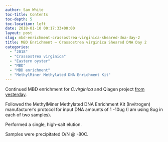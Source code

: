 ```yaml
---
author: Sam White
toc-title: Contents
toc-depth: 5
toc-location: left
date: 2018-01-10 00:17:33+00:00
layout: post
slug: mbd-enrichment-crassostrea-virginica-sheared-dna-day-2
title: MBD Enrichment – Crassostrea virginica Sheared DNA Day 2
categories:
  - "2018"
  - "Crassostrea virginica"
  - "Eastern oyster"
  - "MBD"
  - "MBD enrichment"
  - "MethylMiner Methylated DNA Enrichment Kit"
---
```


Continued MBD enrichment for _C.virginica_ and Qiagen project [from yesterday](../2018-01-08-mbd-enrichment-crassostrea-virginica-sheared-dna-day-1/index.qmd).

Followed the MethylMiner Methylated DNA Enrichment Kit (Invitrogen) manufacturer's protocol for input DNA amounts of 1 -10ug (I am using 8ug in each of two samples).

Performed a single, high-salt elution.

Samples were precipitated O/N @ -80C.
